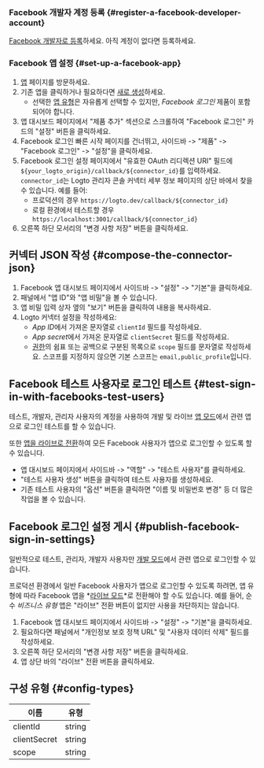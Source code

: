 ### Facebook 개발자 계정 등록 \{#register-a-facebook-developer-account}

[Facebook 개발자로 등록](https://developers.facebook.com/docs/development/register/)하세요. 아직 계정이 없다면 등록하세요.

### Facebook 앱 설정 \{#set-up-a-facebook-app}

1. [앱](https://developers.facebook.com/apps) 페이지를 방문하세요.
2. 기존 앱을 클릭하거나 필요하다면 [새로 생성](https://developers.facebook.com/docs/development/create-an-app)하세요.
   - 선택한 [앱 유형](https://developers.facebook.com/docs/development/create-an-app/app-dashboard/app-types)은 자유롭게 선택할 수 있지만, _Facebook 로그인_ 제품이 포함되어야 합니다.
3. 앱 대시보드 페이지에서 "제품 추가" 섹션으로 스크롤하여 "Facebook 로그인" 카드의 "설정" 버튼을 클릭하세요.
4. Facebook 로그인 빠른 시작 페이지를 건너뛰고, 사이드바 -> "제품" -> "Facebook 로그인" -> "설정"을 클릭하세요.
5. Facebook 로그인 설정 페이지에서 "유효한 OAuth 리디렉션 URI" 필드에 `${your_logto_origin}/callback/${connector_id}`를 입력하세요. `connector_id`는 Logto 관리자 콘솔 커넥터 세부 정보 페이지의 상단 바에서 찾을 수 있습니다. 예를 들어:
   - 프로덕션의 경우 `https://logto.dev/callback/${connector_id}`
   - 로컬 환경에서 테스트할 경우 `https://localhost:3001/callback/${connector_id}`
6. 오른쪽 하단 모서리의 "변경 사항 저장" 버튼을 클릭하세요.

## 커넥터 JSON 작성 \{#compose-the-connector-json}

1. Facebook 앱 대시보드 페이지에서 사이드바 -> "설정" -> "기본"을 클릭하세요.
2. 패널에서 "앱 ID"와 "앱 비밀"을 볼 수 있습니다.
3. 앱 비밀 입력 상자 옆의 "보기" 버튼을 클릭하여 내용을 복사하세요.
4. Logto 커넥터 설정을 작성하세요:
   - *App ID*에서 가져온 문자열로 `clientId` 필드를 작성하세요.
   - *App secret*에서 가져온 문자열로 `clientSecret` 필드를 작성하세요.
   - [권한](https://developers.facebook.com/docs/permissions/reference)의 쉼표 또는 공백으로 구분된 목록으로 `scope` 필드를 문자열로 작성하세요. 스코프를 지정하지 않으면 기본 스코프는 `email,public_profile`입니다.

## Facebook 테스트 사용자로 로그인 테스트 \{#test-sign-in-with-facebooks-test-users}

테스트, 개발자, 관리자 사용자의 계정을 사용하여 개발 및 라이브 [앱 모드](https://developers.facebook.com/docs/development/build-and-test/app-modes)에서 관련 앱으로 로그인 테스트를 할 수 있습니다.

또한 [앱을 라이브로 전환](https://developers.facebook.com/docs/development/build-and-test/app-modes#live-mode)하여 모든 Facebook 사용자가 앱으로 로그인할 수 있도록 할 수 있습니다.

- 앱 대시보드 페이지에서 사이드바 -> "역할" -> "테스트 사용자"를 클릭하세요.
- "테스트 사용자 생성" 버튼을 클릭하여 테스트 사용자를 생성하세요.
- 기존 테스트 사용자의 "옵션" 버튼을 클릭하면 "이름 및 비밀번호 변경" 등 더 많은 작업을 볼 수 있습니다.

## Facebook 로그인 설정 게시 \{#publish-facebook-sign-in-settings}

일반적으로 테스트, 관리자, 개발자 사용자만 [개발 모드](https://developers.facebook.com/docs/development/build-and-test/app-modes#development-mode)에서 관련 앱으로 로그인할 수 있습니다.

프로덕션 환경에서 일반 Facebook 사용자가 앱으로 로그인할 수 있도록 하려면, 앱 유형에 따라 Facebook 앱을 *[라이브 모드](https://developers.facebook.com/docs/development/build-and-test/app-modes#live-mode)*로 전환해야 할 수도 있습니다. 예를 들어, 순수 _비즈니스 유형_ 앱은 "라이브" 전환 버튼이 없지만 사용을 차단하지는 않습니다.

1. Facebook 앱 대시보드 페이지에서 사이드바 -> "설정" -> "기본"을 클릭하세요.
2. 필요하다면 패널에서 "개인정보 보호 정책 URL" 및 "사용자 데이터 삭제" 필드를 작성하세요.
3. 오른쪽 하단 모서리의 "변경 사항 저장" 버튼을 클릭하세요.
4. 앱 상단 바의 "라이브" 전환 버튼을 클릭하세요.

## 구성 유형 \{#config-types}

| 이름         | 유형   |
| ------------ | ------ |
| clientId     | string |
| clientSecret | string |
| scope        | string |
